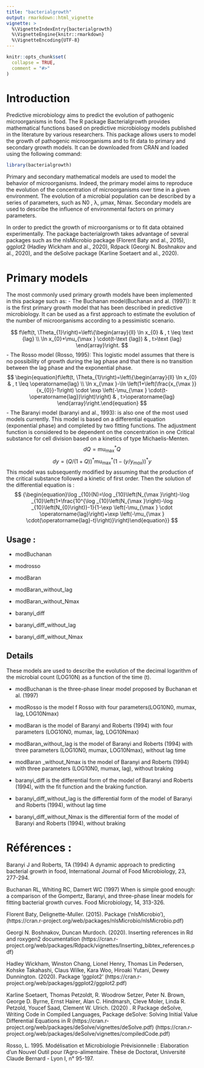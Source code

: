 ```yaml
---
title: "bacterialgrowth"
output: rmarkdown::html_vignette
vignette: >
  %\VignetteIndexEntry{bacterialgrowth}
  %\VignetteEngine{knitr::rmarkdown}
  %\VignetteEncoding{UTF-8}
---
```


```r
knitr::opts_chunk$set(
  collapse = TRUE,
  comment = "#>"
)
```
# Introduction 
Predictive microbiology aims to predict the evolution of pathogenic microorganisms in food.
The R package Bacterialgrowth provides mathematical functions based on predictive microbiology models published in the literature by various researchers. This package allows users to model the growth of pathogenic microorganisms and to fit data to primary and secondary growth models. It can be downloaded from CRAN and loaded using the following command:

```r
library(bacterialgrowth)
```
Primary and secondary mathematical models are used to model the behavior of microorganisms. Indeed, the primary model aims to reproduce the evolution of the concentration of microorganisms over time in a given environment. The evolution of a microbial population can be described by a series of parameters, such as N0 , λ, μmax, Nmax. Secondary models are used to describe the influence of environmental factors on primary parameters.

In order to predict the growth of microorganisms or to fit data obtained experimentally. The package bacterialgrowth takes advantage of several packages such as the nlsMicrobio package (Florent Baty and al., 2015), ggplot2 (Hadley Wickham and al., 2020), Rdpack (Georgi N. Boshnakov and al., 2020), and the deSolve package (Karline Soetaert and al., 2020).

# Primary models 

The most commonly used primary growth models have been implemented in this package such as:
-	The Buchanan model(Buchanan and al. (1997)): It is the first primary growth model that has been described in predictive microbiology. It can be used as a first approach to estimate the evolution of the number of microorganisms according to a pessimistic scenario.

$$
f\left(t, \Theta_{1}\right)=\left\{\begin{array}{ll}
\ln x_{0} & , t \leq \text {lag} \\
\ln x_{0}+\mu_{\max } \cdot(t-\text {lag}) & , t>\text {lag}
\end{array}\right.
$$
- The Rosso model (Rosso, 1995): This logistic model assumes that there is no possibility of growth during the lag phase and that there is no transition between the lag phase and the exponential phase.
$$
\begin{equation}f\left(t, \Theta_{1}\right)=\left\{\begin{array}{ll}
\ln x_{0} & , t \leq \operatorname{lag} \\
\ln x_{\max }-\ln \left(1+\left(\frac{x_{\max }}{x_{0}}-1\right) \cdot \exp \left(-\mu_{\max } \cdot(t-\operatorname{lag})\right)\right) & , t>\operatorname{lag}
\end{array}\right.\end{equation}
$$
- The Baranyi model (baranyi and al., 1993): is also one of the most used models currently. This model is based on a differential equation (exponential phase) and completed by two fitting functions.
The adjustment function is considered to be dependent on the concentration in one
Critical substance for cell division based on a kinetics of type Michaelis-Menten. 
$$
{\begin{equation}d Q=\operatorname{mu_{max}}^{*} Q\end{equation}}
$$
$$
{\begin{equation}d y=(Q /(1+Q))^{*} \operatorname{mu_{max}}^{*}(1-(y / y_{max} ))^{*} y\end{equation}}
$$
This model was subsequently modified by assuming that the production of the critical substance followed a kinetic
of first order. Then the solution of the differential equation is :
$$
{\begin{equation}\log _{10}(N)=\log _{10}\left(N_{\max }\right)-\log _{10}\left(1+\frac{10^{\log _{10}\left(N_{\max }\right)-\log _{10}\left(N_{0}\right)}-1}{1-\exp \left(-\mu_{\max } \cdot \operatorname{lag}\right)+\exp \left(-\mu_{\max } \cdot(\operatorname{lag}-t)\right)}\right)\end{equation}}
$$

## Usage :
-  modBuchanan

-  modrosso

-  modBaran

-  modBaran_without_lag

-  modBaran_without_Nmax

-  baranyi_diff

-  baranyi_diff_without_lag

-  baranyi_diff_without_Nmax

## Details

These models are used to describe the evolution of the decimal logarithm of the microbial count (LOG10N) as a function of the time (t).

- modBuchanan is the three-phase linear model proposed by Buchanan et al. (1997)

- modRosso is the model f Rosso with four parameters(LOG10N0, mumax, lag, LOG10Nmax)

- modBaran is the model of Baranyi and Roberts (1994) with four parameters (LOG10N0, mumax, lag,
LOG10Nmax)

- modBaran_without_lag is the model of Baranyi and Roberts (1994) with three parameters (LOG10N0,
mumax, LOG10Nmax), without lag time 

- modBaran _without_Nmax is the model of Baranyi and Roberts (1994) with three parameters (LOG10N0,
mumax, lag), without braking

- baranyi_diff is the differential form of the model of Baranyi and Roberts (1994), with the fit function and the braking function.


- baranyi_diff_without_lag is the differential form of the model of Baranyi and Roberts (1994), without lag time 

- baranyi_diff_without_Nmax is the differential form of the model of Baranyi and Roberts (1994), without braking

# Références :

Baranyi J and Roberts, TA (1994) A dynamic approach to predicting bacterial growth in food, International Journal of Food Microbiology, 23, 277-294.

Buchanan RL, Whiting RC, Damert WC (1997) When is simple good enough: a comparison of
the Gompertz, Baranyi, and three-phase linear models for fitting bacterial growth curves. Food Microbiology, 14, 313-326.

Florent Baty, Delignette-Muller. (2015). Package (‘nlsMicrobio’), (https://cran.r-project.org/web/packages/nlsMicrobio/nlsMicrobio.pdf)

Georgi N. Boshnakov, Duncan Murdoch. (2020).  Inserting references in Rd and roxygen2 documentation
(https://cran.r-project.org/web/packages/Rdpack/vignettes/Inserting_bibtex_references.pdf)

Hadley Wickham, Winston Chang, Lionel Henry, Thomas Lin Pedersen, Kohske Takahashi, Claus Wilke, Kara Woo, Hiroaki Yutani, Dewey Dunnington. (2020). Package ‘ggplot2’ (https://cran.r-project.org/web/packages/ggplot2/ggplot2.pdf)

Karline Soetaert, Thomas Petzoldt, R. Woodrow Setzer, Peter N. Brown, George D. Byrne, Ernst Hairer, Alan C. Hindmarsh, Cleve Moler, Linda R. Petzold, Youcef Saad, Clement W. Ulrich. (2020) . R Package deSolve, Writing Code in Compiled Languages, Package deSolve: Solving Initial Value Differential
Equations in R (https://cran.r-project.org/web/packages/deSolve/vignettes/deSolve.pdf) (https://cran.r-project.org/web/packages/deSolve/vignettes/compiledCode.pdf)

Rosso, L. 1995. Modélisation et Microbiologie Prévisionnelle : Elaboration d'un Nouvel Outil pour
l'Agro-alimentaire. Thèse de Doctorat, Université Claude Bernard - Lyon I, n° 95-197.
